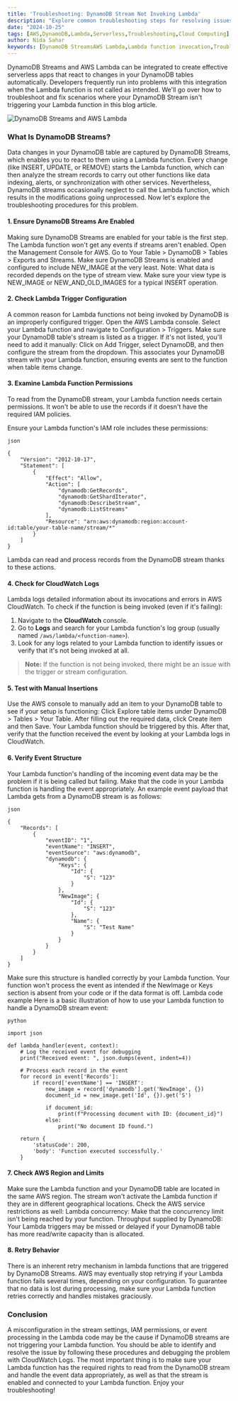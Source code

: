 ```yaml
---
title: 'Troubleshooting: DynamoDB Stream Not Invoking Lambda'
description: "Explore common troubleshooting steps for resolving issues when DynamoDB Streams fail to invoke AWS Lambda functions. This guide covers enabling DynamoDB Streams, configuring Lambda triggers, verifying IAM permissions, examining CloudWatch logs, and testing event handling to ensure your serverless applications react effectively to data changes. Ideal for developers looking to maintain seamless integration in their AWS environment."
date: "2024-10-25"
tags: [AWS,DynamoDB,Lambda,Serverless,Troubleshooting,Cloud Computing]
author: Nida Sahar
keywords: [DynamoDB StreamsAWS Lambda,Lambda function invocation,Troubleshooting DynamoDB,Serverless applications,AWS CloudWatch,Lambda permissions,DynamoDB trigger configuration,Event structure in Lambda ]
---
```



DynamoDB Streams and AWS Lambda can be integrated to create effective serverless apps that react to changes in your DynamoDB tables automatically. Developers frequently run into problems with this integration when the Lambda function is not called as intended. We'll go over how to troubleshoot and fix scenarios where your DynamoDB Stream isn't triggering your Lambda function in this blog article.

![DynamoDB Streams and AWS Lambda](https://raw.githubusercontent.com/nifetency/nife-blog-content/main/blog/img/aws+.png)
<br/>

### What Is DynamoDB Streams?
Data changes in your DynamoDB table are captured by DynamoDB Streams, which enables you to react to them using a Lambda function. Every change (like INSERT, UPDATE, or REMOVE) starts the Lambda function, which can then analyze the stream records to carry out other functions like data indexing, alerts, or synchronization with other services.
Nevertheless, DynamoDB streams occasionally neglect to call the Lambda function, which results in the modifications going unprocessed. Now let's explore the troubleshooting procedures for this problem.


#### 1. Ensure DynamoDB Streams Are Enabled
Making sure DynamoDB Streams are enabled for your table is the first step. The Lambda function won't get any events if streams aren't enabled.
Open the Management Console for AWS.
Go to Your Table > DynamoDB > Tables > Exports and Streams.
Make sure DynamoDB Streams is enabled and configured to include NEW_IMAGE at the very least.
Note: What data is recorded depends on the type of stream view. Make sure your view type is NEW_IMAGE or NEW_AND_OLD_IMAGES for a typical INSERT operation.


#### 2. Check Lambda Trigger Configuration
A common reason for Lambda functions not being invoked by DynamoDB is an improperly configured trigger.
Open the AWS Lambda console.
Select your Lambda function and navigate to Configuration > Triggers.
Make sure your DynamoDB table's stream is listed as a trigger.
If it's not listed, you'll need to add it manually:
Click on Add Trigger, select DynamoDB, and then configure the stream from the dropdown.
This associates your DynamoDB stream with your Lambda function, ensuring events are sent to the function when table items change.

#### 3. Examine Lambda Function Permissions
To read from the DynamoDB stream, your Lambda function needs certain permissions. It won't be able to use the records if it doesn't have the required IAM policies.

Ensure your Lambda function's IAM role includes these permissions:
```
json

{
    "Version": "2012-10-17",
    "Statement": [
        {
            "Effect": "Allow",
            "Action": [
                "dynamodb:GetRecords",
                "dynamodb:GetShardIterator",
                "dynamodb:DescribeStream",
                "dynamodb:ListStreams"
            ],
            "Resource": "arn:aws:dynamodb:region:account-id:table/your-table-name/stream/*"
        }
    ]
}
```

Lambda can read and process records from the DynamoDB stream thanks to these actions.

#### 4. Check for CloudWatch Logs

Lambda logs detailed information about its invocations and errors in AWS CloudWatch. To check if the function is being invoked (even if it's failing):

1. Navigate to the **CloudWatch** console.
2. Go to **Logs** and search for your Lambda function's log group (usually named `/aws/lambda/<function-name>`).
3. Look for any logs related to your Lambda function to identify issues or verify that it's not being invoked at all.

> **Note:** If the function is not being invoked, there might be an issue with the trigger or stream configuration.


#### 5. Test with Manual Insertions
Use the AWS console to manually add an item to your DynamoDB table to see if your setup is functioning:
Click Explore table items under DynamoDB > Tables > Your Table.
After filling out the required data, click Create item and then Save.
Your Lambda function should be triggered by this. After that, verify that the function received the event by looking at your Lambda logs in CloudWatch.


#### 6. Verify Event Structure
Your Lambda function's handling of the incoming event data may be the problem if it is being called but failing. Make that the code in your Lambda function is handling the event appropriately. An example event payload that Lambda gets from a DynamoDB stream is as follows:
```
json

{
    "Records": [
        {
            "eventID": "1",
            "eventName": "INSERT",
            "eventSource": "aws:dynamodb",
            "dynamodb": {
                "Keys": {
                    "Id": {
                        "S": "123"
                    }
                },
                "NewImage": {
                    "Id": {
                        "S": "123"
                    },
                    "Name": {
                        "S": "Test Name"
                    }
                }
            }
        }
    ]
}
```

Make sure this structure is handled correctly by your Lambda function. Your function won't process the event as intended if the NewImage or Keys section is absent from your code or if the data format is off.
Lambda code example
Here is a basic illustration of how to use your Lambda function to handle a DynamoDB stream event:
```
python

import json

def lambda_handler(event, context):
    # Log the received event for debugging
    print("Received event: ", json.dumps(event, indent=4))
    
    # Process each record in the event
    for record in event['Records']:
        if record['eventName'] == 'INSERT':
            new_image = record['dynamodb'].get('NewImage', {})
            document_id = new_image.get('Id', {}).get('S')
            
            if document_id:
                print(f"Processing document with ID: {document_id}")
            else:
                print("No document ID found.")
    
    return {
        'statusCode': 200,
        'body': 'Function executed successfully.'
    }
```

#### 7. Check AWS Region and Limits
Make sure the Lambda function and your DynamoDB table are located in the same AWS region. The stream won't activate the Lambda function if they are in different geographical locations.
Check the AWS service restrictions as well:
Lambda concurrency: Make that the concurrency limit isn't being reached by your function.
Throughput supplied by DynamoDB: Your Lambda triggers may be missed or delayed if your DynamoDB table has more read/write capacity than is allocated.

#### 8. Retry Behavior
There is an inherent retry mechanism in lambda functions that are triggered by DynamoDB Streams. AWS may eventually stop retrying if your Lambda function fails several times, depending on your configuration.
To guarantee that no data is lost during processing, make sure your Lambda function retries correctly and handles mistakes graciously.


### Conclusion

A misconfiguration in the stream settings, IAM permissions, or event processing in the Lambda code may be the cause if DynamoDB streams are not triggering your Lambda function. You should be able to identify and resolve the issue by following these procedures and debugging the problem with CloudWatch Logs.
The most important thing is to make sure your Lambda function has the required rights to read from the DynamoDB stream and handle the event data appropriately, as well as that the stream is enabled and connected to your Lambda function.
Enjoy your troubleshooting!